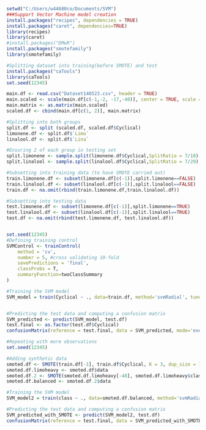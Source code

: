 
```{r}
setwd("C:/Users/w44680co/Documents/SVM")
###Support Vector Machine model creation
install.packages("recipes", dependencies = TRUE)
install.packages("caret", dependencies=TRUE)
library(recipes)
library(caret)
#install.packages("DMwR")
install.packages("smotefamily")
library(smotefamily)

#Splitting dataset into training(before SMOTE) and test
install.packages("caTools")
library(caTools)
set.seed(12345)
```

```{r}
main.df <- read.csv("Dataset140523.csv", header = TRUE)
main.scaled <- scale(main.df[c(-1,-2, -17,-40)], center = TRUE, scale = TRUE)
main.matrix <- as.matrix(main.scaled)
scaled.df <- cbind(main.df[c(1, 2)], main.matrix)

#Splitting into both groups
split.df <- split (scaled.df, scaled.df$Cyclical)
limonene.df <- split.df$`Limo`
linalool.df <- split.df$`Lina` 

#Ensuring 2 of each group in testing set
split.limonene <- sample.split(limonene.df$Cyclical,SplitRatio = 7/18)
split.linalool <- sample.split(linalool.df$Cyclical,SplitRatio = 7/29)

#Subsetting into training data (to have SMOTE carried out)
train.limonene.df <- subset(limonene.df[c(-1)],split.limonene==FALSE)
train.linalool.df <- subset(linalool.df[c(-1)],split.linalool==FALSE)
train.df <- na.omit(rbind(train.limonene.df,train.linalool.df))

#Subsetting into testing data
test.limonene.df <- subset(limonene.df[c(-1)],split.limonene==TRUE)
test.linalool.df <- subset(linalool.df[c(-1)],split.linalool==TRUE)
test.df <- na.omit(rbind(test.limonene.df, test.linalool.df))


set.seed(12345)
#Defining training control
SVMControl <- trainControl(
    method = 'cv',                   
    number = 5, #cross validating 10-fold
    savePredictions = 'final',       
    classProbs = T,                  
    summaryFunction=twoClassSummary  
)

#Training the SVM model
SVM_model = train(Cyclical ~ ., data=train.df, method='svmRadial', tuneLength=19, metric='ROC', trControl = SVMControl)


#Predicting the test data and computing a confusion matrix
SVM_predicted <- predict(SVM_model, test.df)
test.final <- as.factor(test.df$Cyclical)
confusionMatrix(reference = test.final, data = SVM_predicted, mode='everything', positive= 'Limo')
```


```{r}
#Repeating with more observations
set.seed(12345)

#Adding synthetic data
smoted.df <- SMOTE(train.df[-1], train.df$Cyclical, K = 3, dup_size = 1)
smoted.df.limoheavy <- smoted.df$data
smoted.df.2 <- SMOTE(smoted.df.limoheavy[-48], smoted.df.limoheavy$class, K = 3, dup_size = 1)
smoted.df.balanced <- smoted.df.2$data

#Training the SVM model
SVM_model2 = train(class ~ ., data=smoted.df.balanced, method='svmRadial', tuneLength=19, metric='ROC', trControl = SVMControl)

#Predicting the test data and computing a confusion matrix
SVM_predicted_with_SMOTE <- predict(SVM_model2, test.df)
confusionMatrix(reference = test.final, data = SVM_predicted_with_SMOTE, mode='everything', positive='Limo')


```


